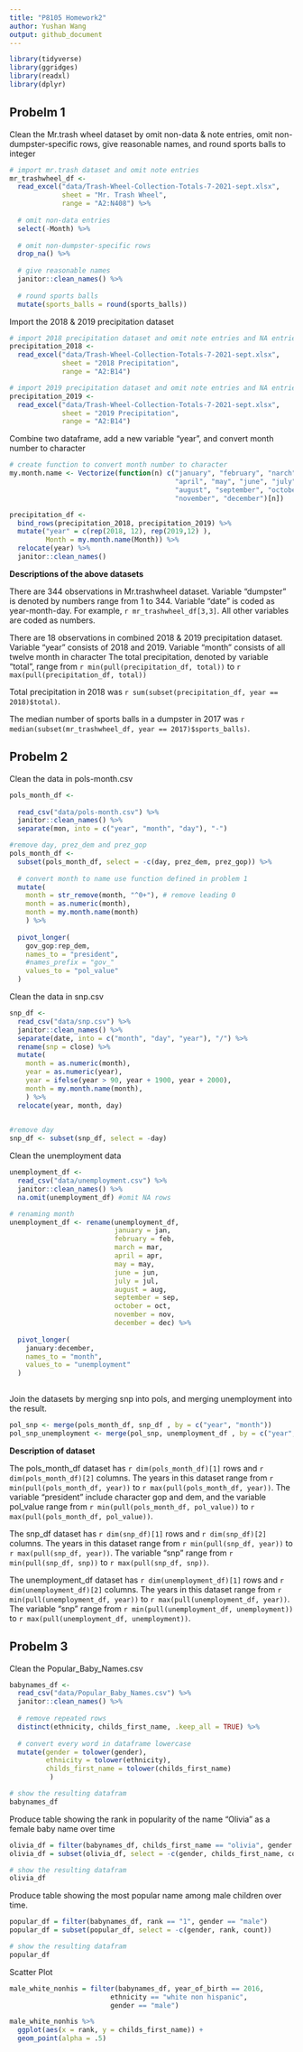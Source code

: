 ```yaml
---
title: "P8105 Homework2"
author: Yushan Wang
output: github_document
---
```


```r
library(tidyverse)
library(ggridges)
library(readxl)
library(dplyr)
```

## Probelm 1

Clean the Mr.trash wheel dataset by omit non-data & note entries, omit non-dumpster-specific rows, give reasonable names, and round sports balls to integer

```r
# import mr.trash dataset and omit note entries
mr_trashwheel_df <- 
  read_excel("data/Trash-Wheel-Collection-Totals-7-2021-sept.xlsx", 
             sheet = "Mr. Trash Wheel",
             range = "A2:N408") %>% 
  
  # omit non-data entries
  select(-Month) %>% 
  
  # omit non-dumpster-specific rows
  drop_na() %>% 
  
  # give reasonable names
  janitor::clean_names() %>% 
  
  # round sports balls
  mutate(sports_balls = round(sports_balls))
```

Import the 2018 & 2019 precipitation dataset

```r
# import 2018 precipitation dataset and omit note entries and NA entries
precipitation_2018 <-
  read_excel("data/Trash-Wheel-Collection-Totals-7-2021-sept.xlsx", 
             sheet = "2018 Precipitation",
             range = "A2:B14")  

# import 2019 precipitation dataset and omit note entries and NA entries
precipitation_2019 <-
  read_excel("data/Trash-Wheel-Collection-Totals-7-2021-sept.xlsx", 
             sheet = "2019 Precipitation",
             range = "A2:B14")  
```

Combine two dataframe, add a new variable "year", and convert month number to character

```r
# create function to convert month number to character
my.month.name <- Vectorize(function(n) c("january", "february", "narch", 
                                         "april", "may", "june", "july", 
                                         "august", "september", "october",
                                         "november", "december")[n])

precipitation_df <- 
  bind_rows(precipitation_2018, precipitation_2019) %>% 
  mutate("year" = c(rep(2018, 12), rep(2019,12) ),
         Month = my.month.name(Month)) %>% 
  relocate(year) %>% 
  janitor::clean_names()

```

**Descriptions of the above datasets**

There are 344 observations in Mr.trashwheel dataset.
Variable "dumpster" is denoted by numbers range from 1 to 344.
Variable "date" is coded as year-month-day. For example, `r mr_trashwheel_df[3,3]`.
All other variables are coded as numbers.
 
There are 18 observations in combined 2018 & 2019 precipitation dataset.
Variable "year" consists of 2018 and 2019.
Variable "month" consists of all twelve month in character
The total precipitation, denoted by variable "total", range from `r min(pull(precipitation_df, total))` to `r max(pull(precipitation_df, total))`

Total precipitation in 2018 was `r sum(subset(precipitation_df, year == 2018)$total)`.

The median number of sports balls in a dumpster in 2017 was `r median(subset(mr_trashwheel_df, year == 2017)$sports_balls)`.

## Probelm 2

Clean the data in pols-month.csv
  
```r
pols_month_df <- 
  
  read_csv("data/pols-month.csv") %>% 
  janitor::clean_names() %>% 
  separate(mon, into = c("year", "month", "day"), "-") 

#remove day, prez_dem and prez_gop
pols_month_df <- 
  subset(pols_month_df, select = -c(day, prez_dem, prez_gop)) %>% 
  
  # convert month to name use function defined in problem 1
  mutate(
    month = str_remove(month, "^0+"), # remove leading 0
    month = as.numeric(month), 
    month = my.month.name(month)
    ) %>% 
  
  pivot_longer(
    gov_gop:rep_dem,
    names_to = "president",
    #names_prefix = "gov_"
    values_to = "pol_value"
  ) 

```

Clean the data in snp.csv

```r
snp_df <- 
  read_csv("data/snp.csv") %>% 
  janitor::clean_names() %>% 
  separate(date, into = c("month", "day", "year"), "/") %>% 
  rename(snp = close) %>% 
  mutate(
    month = as.numeric(month),
    year = as.numeric(year),
    year = ifelse(year > 90, year + 1900, year + 2000),
    month = my.month.name(month),
    ) %>% 
  relocate(year, month, day)
  

#remove day 
snp_df <- subset(snp_df, select = -day)

```

Clean the unemployment data

```r

unemployment_df <- 
  read_csv("data/unemployment.csv") %>% 
  janitor::clean_names() %>% 
  na.omit(unemployment_df) #omit NA rows

# renaming month
unemployment_df <- rename(unemployment_df, 
                          january = jan,
                          february = feb,
                          march = mar,
                          april = apr,
                          may = may,
                          june = jun,
                          july = jul,
                          august = aug,
                          september = sep,
                          october = oct,
                          november = nov,
                          december = dec) %>% 
  
  pivot_longer(
    january:december,
    names_to = "month",
    values_to = "unemployment"
  ) 
  
```

Join the datasets by merging snp into pols, and merging unemployment into the result.

```r
pol_snp <- merge(pols_month_df, snp_df , by = c("year", "month")) 
pol_snp_unemployment <- merge(pol_snp, unemployment_df , by = c("year", "month")) 

```

**Description of dataset**

The pols_month_df dataset has `r dim(pols_month_df)[1]` rows and  `r dim(pols_month_df)[2]` columns. The years in this dataset range from `r min(pull(pols_month_df, year))` to `r max(pull(pols_month_df, year))`. The variable "president" include character gop and dem, and the variable pol_value range from `r min(pull(pols_month_df, pol_value))` to `r max(pull(pols_month_df, pol_value))`.

The snp_df dataset has `r dim(snp_df)[1]` rows and  `r dim(snp_df)[2]` columns. The years in this dataset range from `r min(pull(snp_df, year))` to `r max(pull(snp_df, year))`. The variable "snp" range from `r min(pull(snp_df, snp))` to `r max(pull(snp_df, snp))`.

The unemployment_df dataset has `r dim(unemployment_df)[1]` rows and  `r dim(unemployment_df)[2]` columns. The years in this dataset range from `r min(pull(unemployment_df, year))` to `r max(pull(unemployment_df, year))`. The variable "snp" range from `r min(pull(unemployment_df, unemployment))` to `r max(pull(unemployment_df, unemployment))`.

## Probelm 3

Clean the Popular_Baby_Names.csv

```r
babynames_df <- 
  read_csv("data/Popular_Baby_Names.csv") %>% 
  janitor::clean_names() %>% 
  
  # remove repeated rows
  distinct(ethnicity, childs_first_name, .keep_all = TRUE) %>% 
  
  # convert every word in dataframe lowercase
  mutate(gender = tolower(gender),
         ethnicity = tolower(ethnicity),
         childs_first_name = tolower(childs_first_name)
          )

# show the resulting datafram
babynames_df
```
Produce table showing the rank in popularity of the name “Olivia” as a female baby name over time

```r
olivia_df = filter(babynames_df, childs_first_name == "olivia", gender == "female") 
olivia_df = subset(olivia_df, select = -c(gender, childs_first_name, count))

# show the resulting datafram
olivia_df
```
Produce table showing the most popular name among male children over time.

```r
popular_df = filter(babynames_df, rank == "1", gender == "male") 
popular_df = subset(popular_df, select = -c(gender, rank, count))

# show the resulting datafram
popular_df
```

Scatter Plot

```r
male_white_nonhis = filter(babynames_df, year_of_birth == 2016, 
                         ethnicity == "white non hispanic", 
                         gender == "male") 

male_white_nonhis %>% 
  ggplot(aes(x = rank, y = childs_first_name)) + 
  geom_point(alpha = .5)



```







